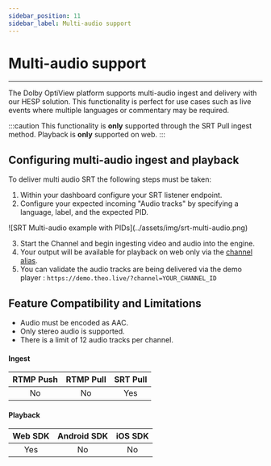 ```yaml
---
sidebar_position: 11
sidebar_label: Multi-audio support
---
```


# Multi-audio support

---

The Dolby OptiView platform supports multi-audio ingest and delivery with our HESP solution. This functionality is perfect for 
use cases such as live events where multiple languages or commentary may be required.

:::caution
This functionality is **only** supported through the SRT Pull ingest method. Playback is **only** supported on web.
:::

## Configuring multi-audio ingest and playback

To deliver multi audio SRT the following steps must be taken: 
1. Within your dashboard configure your SRT listener endpoint.
2. Configure your expected incoming "Audio tracks" by specifying a language, label, and the expected PID.

<div style={{ textAlign: 'center' }}>
![SRT Multi-audio example with PIDs](../assets/img/srt-multi-audio.png)
</div>

3. Start the Channel and begin ingesting video and audio into the engine.
4. Your output will be available for playback on web only via the [channel alias](../multi-channel).
5. You can validate the audio tracks are being delivered via the demo player : `https://demo.theo.live/?channel=YOUR_CHANNEL_ID`

## Feature Compatibility and Limitations
- Audio must be encoded as AAC.
- Only stereo audio is supported.
- There is a limit of 12 audio tracks per channel.

#### Ingest
| RTMP Push | RTMP Pull | SRT Pull |
| :-----: | :---------: | :-----: |
|   No    |     No     |   Yes  |

#### Playback
| Web SDK | Android SDK | iOS SDK |
| :-----: | :---------: | :-----: |
|   Yes   |     No     |   No   |